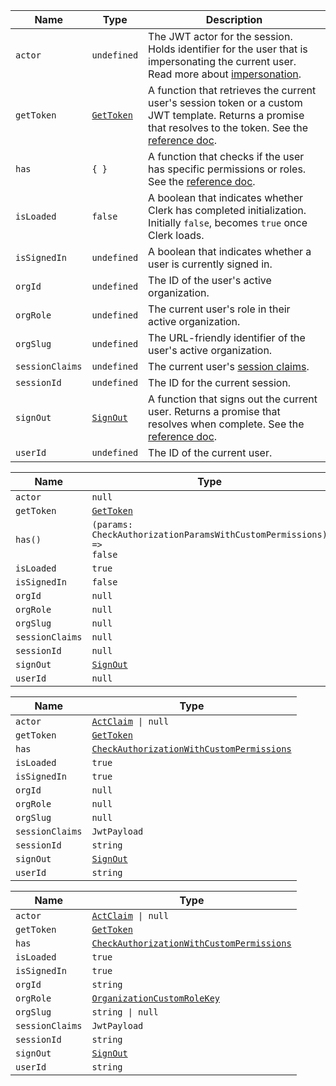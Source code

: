 | Name            | Type                        | Description                                                                                                                                                                                               |
| --------------- | --------------------------- | --------------------------------------------------------------------------------------------------------------------------------------------------------------------------------------------------------- |
| `actor`         | `undefined`                 | The JWT actor for the session. Holds identifier for the user that is impersonating the current user. Read more about [impersonation](/docs/guides/users/impersonation).                                   |
| `getToken`      | [`GetToken`](get-token.mdx) | A function that retrieves the current user's session token or a custom JWT template. Returns a promise that resolves to the token. See the [reference doc](/docs/reference/javascript/session#get-token). |
| `has`           | <code>\{ \}</code>          | A function that checks if the user has specific permissions or roles. See the [reference doc](/docs/reference/backend/types/auth-object#has).                                                             |
| `isLoaded`      | `false`                     | A boolean that indicates whether Clerk has completed initialization. Initially `false`, becomes `true` once Clerk loads.                                                                                  |
| `isSignedIn`    | `undefined`                 | A boolean that indicates whether a user is currently signed in.                                                                                                                                           |
| `orgId`         | `undefined`                 | The ID of the user's active organization.                                                                                                                                                                 |
| `orgRole`       | `undefined`                 | The current user's role in their active organization.                                                                                                                                                     |
| `orgSlug`       | `undefined`                 | The URL-friendly identifier of the user's active organization.                                                                                                                                            |
| `sessionClaims` | `undefined`                 | The current user's [session claims](/docs/guides/sessions/session-tokens).                                                                                                                                |
| `sessionId`     | `undefined`                 | The ID for the current session.                                                                                                                                                                           |
| `signOut`       | [`SignOut`](sign-out.mdx)   | A function that signs out the current user. Returns a promise that resolves when complete. See the [reference doc](/docs/reference/javascript/clerk#sign-out).                                            |
| `userId`        | `undefined`                 | The ID of the current user.                                                                                                                                                                               |

| Name            | Type                                                                          |
| --------------- | ----------------------------------------------------------------------------- |
| `actor`         | `null`                                                                        |
| `getToken`      | [`GetToken`](get-token.mdx)                                                   |
| `has()`         | <code>(params: CheckAuthorizationParamsWithCustomPermissions) => false</code> |
| `isLoaded`      | `true`                                                                        |
| `isSignedIn`    | `false`                                                                       |
| `orgId`         | `null`                                                                        |
| `orgRole`       | `null`                                                                        |
| `orgSlug`       | `null`                                                                        |
| `sessionClaims` | `null`                                                                        |
| `sessionId`     | `null`                                                                        |
| `signOut`       | [`SignOut`](sign-out.mdx)                                                     |
| `userId`        | `null`                                                                        |

| Name            | Type                                                                                         |
| --------------- | -------------------------------------------------------------------------------------------- |
| `actor`         | <code>[ActClaim](act-claim.mdx) \| null</code>                                               |
| `getToken`      | [`GetToken`](get-token.mdx)                                                                  |
| `has`           | [`CheckAuthorizationWithCustomPermissions`](check-authorization-with-custom-permissions.mdx) |
| `isLoaded`      | `true`                                                                                       |
| `isSignedIn`    | `true`                                                                                       |
| `orgId`         | `null`                                                                                       |
| `orgRole`       | `null`                                                                                       |
| `orgSlug`       | `null`                                                                                       |
| `sessionClaims` | `JwtPayload`                                                                                 |
| `sessionId`     | `string`                                                                                     |
| `signOut`       | [`SignOut`](sign-out.mdx)                                                                    |
| `userId`        | `string`                                                                                     |

| Name            | Type                                                                                         |
| --------------- | -------------------------------------------------------------------------------------------- |
| `actor`         | <code>[ActClaim](act-claim.mdx) \| null</code>                                               |
| `getToken`      | [`GetToken`](get-token.mdx)                                                                  |
| `has`           | [`CheckAuthorizationWithCustomPermissions`](check-authorization-with-custom-permissions.mdx) |
| `isLoaded`      | `true`                                                                                       |
| `isSignedIn`    | `true`                                                                                       |
| `orgId`         | `string`                                                                                     |
| `orgRole`       | [`OrganizationCustomRoleKey`](organization-custom-role-key.mdx)                              |
| `orgSlug`       | <code>string \| null</code>                                                                  |
| `sessionClaims` | `JwtPayload`                                                                                 |
| `sessionId`     | `string`                                                                                     |
| `signOut`       | [`SignOut`](sign-out.mdx)                                                                    |
| `userId`        | `string`                                                                                     |
